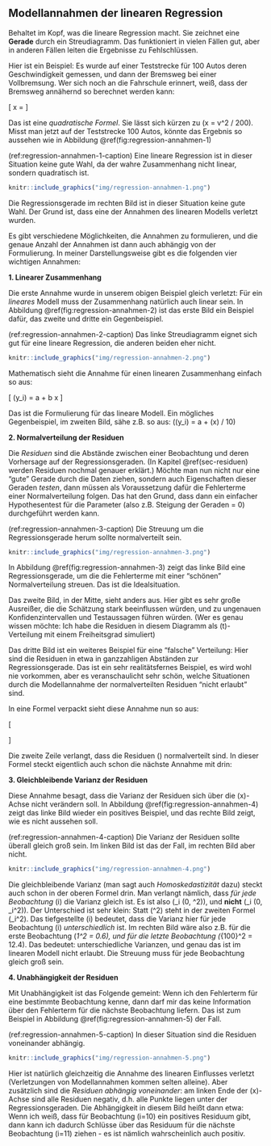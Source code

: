 ## Modellannahmen der linearen Regression {#sec-regression-annahmen}

Behaltet im Kopf, was die lineare Regression macht. Sie zeichnet eine **Gerade** durch ein Streudiagramm. Das funktioniert in vielen Fällen gut, aber in anderen Fällen leiten die Ergebnisse zu Fehlschlüssen.

Hier ist ein Beispiel: Es wurde auf einer Teststrecke für 100 Autos deren Geschwindigkeit gemessen, und dann der Bremsweg bei einer Vollbremsung. Wer sich noch an die Fahrschule erinnert, weiß, dass der Bremsweg annähernd so berechnet werden kann:

\[ x = \frac{v}{10} \cdot \frac{v}{10} \cdot \frac{1}{2} \]

Das ist eine *quadratische Formel*. Sie lässt sich kürzen zu \(x = v^2 / 200\). Misst man jetzt auf der Teststrecke 100 Autos, könnte das Ergebnis so aussehen wie in Abbildung \@ref(fig:regression-annahmen-1)

(ref:regression-annahmen-1-caption) Eine lineare Regression ist in dieser Situation keine gute Wahl, da der wahre Zusammenhang nicht linear, sondern quadratisch ist.

```r
knitr::include_graphics("img/regression-annahmen-1.png")
```

Die Regressionsgerade im rechten Bild ist in dieser Situation keine gute Wahl. Der Grund ist, dass eine der Annahmen des linearen Modells verletzt wurden.

Es gibt verschiedene Möglichkeiten, die Annahmen zu formulieren, und die genaue Anzahl der Annahmen ist dann auch abhängig von der Formulierung. In meiner Darstellungsweise gibt es die folgenden vier wichtigen Annahmen:

**1. Linearer Zusammenhang**

Die erste Annahme wurde in unserem obigen Beispiel gleich verletzt: Für ein *lineares* Modell muss der Zusammenhang natürlich auch linear sein. In Abbildung \@ref(fig:regression-annahmen-2) ist das erste Bild ein Beispiel dafür, das zweite und dritte ein Gegenbeispiel.

(ref:regression-annahmen-2-caption) Das linke Streudiagramm eignet sich gut für eine lineare Regression, die anderen beiden eher nicht.

```r
knitr::include_graphics("img/regression-annahmen-2.png")
```

Mathematisch sieht die Annahme für einen linearen Zusammenhang einfach so aus:

\[ \mathbb{E}(y_i) = a + b \cdot x \]

Das ist die Formulierung für das lineare Modell. Ein mögliches Gegenbeispiel, im zweiten Bild, sähe z.B. so aus: \(\mathbb{E}(y_i) = a + \sin(x) / 10\)

**2. Normalverteilung der Residuen**

Die *Residuen* sind die Abstände zwischen einer Beobachtung und deren Vorhersage auf der Regressionsgeraden. (In Kapitel \@ref(sec-residuen) werden Residuen nochmal genauer erklärt.) Möchte man nun nicht nur eine "gute" Gerade durch die Daten ziehen, sondern auch Eigenschaften dieser Geraden *testen*, dann müssen als Voraussetzung dafür die Fehlerterme einer Normalverteilung folgen. Das hat den Grund, dass dann ein einfacher Hypothesentest für die Parameter (also z.B. Steigung der Geraden = 0) durchgeführt werden kann.

(ref:regression-annahmen-3-caption) Die Streuung um die Regressionsgerade herum sollte normalverteilt sein.

```r
knitr::include_graphics("img/regression-annahmen-3.png")
```

In Abbildung \@ref(fig:regression-annahmen-3) zeigt das linke Bild eine Regressionsgerade, um die die Fehlerterme mit einer "schönen" Normalverteilung streuen. Das ist die Idealsituation.

Das zweite Bild, in der Mitte, sieht anders aus. Hier gibt es sehr große Ausreißer, die die Schätzung stark beeinflussen würden, und zu ungenauen Konfidenzintervallen und Testaussagen führen würden. (Wer es genau wissen möchte: Ich habe die Residuen in diesem Diagramm als \(t\)-Verteilung mit einem Freiheitsgrad simuliert)

Das dritte Bild ist ein weiteres Beispiel für eine "falsche" Verteilung: Hier sind die Residuen in etwa in ganzzahligen Abständen zur Regressionsgerade. Das ist ein sehr realitätsfernes Beispiel, es wird wohl nie vorkommen, aber es veranschaulicht sehr schön, welche Situationen durch die Modellannahme der normalverteilten Residuen "nicht erlaubt" sind.

In eine Formel verpackt sieht diese Annahme nun so aus:

\[ \begin{aligned} y_i &= a + b\cdot x_i + \epsilon_i \\ \epsilon_i &\sim \mathcal{N}(0, \sigma^2) \end{aligned} \]

Die zweite Zeile verlangt, dass die Residuen \(\epsilon\) normalverteilt sind. In dieser Formel steckt eigentlich auch schon die nächste Annahme mit drin:

**3. Gleichbleibende Varianz der Residuen**

Diese Annahme besagt, dass die Varianz der Residuen sich über die \(x\)-Achse nicht verändern soll. In Abbildung \@ref(fig:regression-annahmen-4) zeigt das linke Bild wieder ein positives Beispiel, und das rechte Bild zeigt, wie es nicht aussehen soll.

(ref:regression-annahmen-4-caption) Die Varianz der Residuen sollte überall gleich groß sein. Im linken Bild ist das der Fall, im rechten Bild aber nicht.

```r
knitr::include_graphics("img/regression-annahmen-4.png")
```

Die gleichbleibende Varianz (man sagt auch *Homoskedastizität* dazu) steckt auch schon in der oberen Formel drin. Man verlangt nämlich, dass *für jede Beobachtung* \(i\) die Varianz gleich ist. Es ist also \(\epsilon_i \sim \mathcal{N}(0, \sigma^2)\), und **nicht** \(\epsilon_i \sim \mathcal{N}(0, \sigma_i^2)\). Der Unterschied ist sehr klein: Statt \(\sigma^2\) steht in der zweiten Formel \(\sigma_i^2\). Das tiefgestellte \(i\) bedeutet, dass die Varianz hier für jede Beobachtung \(i\) *unterschiedlich* ist. Im rechten Bild wäre also z.B. für die erste Beobachtung \(\sigma_1^2 = 0.6\), und für die letzte Beobachtung \(\sigma_{100}^2 = 12.4\). Das bedeutet: unterschiedliche Varianzen, und genau das ist im linearen Modell nicht erlaubt. Die Streuung muss für jede Beobachtung gleich groß sein.

**4. Unabhängigkeit der Residuen**

Mit Unabhängigkeit ist das Folgende gemeint: Wenn ich den Fehlerterm für eine bestimmte Beobachtung kenne, dann darf mir das keine Information über den Fehlerterm für die nächste Beobachtung liefern. Das ist zum Beispiel in Abbildung \@ref(fig:regression-annahmen-5) der Fall.

(ref:regression-annahmen-5-caption) In dieser Situation sind die Residuen voneinander abhängig.

```r
knitr::include_graphics("img/regression-annahmen-5.png")
```

Hier ist natürlich gleichzeitig die Annahme des linearen Einflusses verletzt (Verletzungen von Modellannahmen kommen selten alleine). Aber zusätzlich sind die *Residuen abhängig voneinander*: am linken Ende der \(x\)-Achse sind alle Residuen negativ, d.h. alle Punkte liegen unter der Regressionsgeraden. Die Abhängigkeit in diesem Bild heißt dann etwa: Wenn ich weiß, dass für Beobachtung \(i=10\) ein positives Residuum gibt, dann kann ich dadurch Schlüsse über das Residuum für die nächste Beobachtung \(i=11\) ziehen - es ist nämlich wahrscheinlich auch positiv.